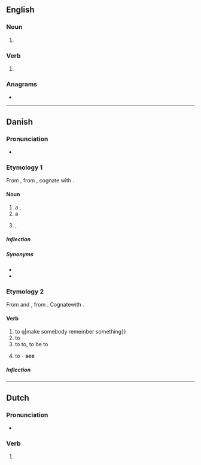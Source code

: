 {{also|Minde}}
==English==

===Noun===
{{en-noun}}

# {{obsolete spelling of|en|mind}}

===Verb===
{{en-verb|mind}}

# {{obsolete spelling of|en|mind}}

===Anagrams===
* {{anagrams|en|a=deimn|EDMIn|Indem.|denim|menid|mined}}

----

==Danish==

===Pronunciation===
* {{IPA|da|[ˈmenə]}}

===Etymology 1===
From {{inh|da|non|minni}}, from {{inh|non|gem-pro|*gaminþiją}}, cognate with {{cog|got|𐌲𐌰𐌼𐌹𐌽𐌸𐌹}}.

====Noun====
{{da-noun|t|r}}
# a {{l|en|memory}}, {{l|en|remembrance}}
# a {{l|en|memorial}}
# {{lb|da|dated}} {{l|en|permission}}, {{l|en|consent}}

=====Inflection=====
{{da-decl|t|r}}

=====Synonyms=====
* {{l|da|erindring}}
* {{l|da|hukommelse}}

===Etymology 2===
From {{inh|da|non|minna}} and {{m|non|minnast}}, from {{inh|non|gem-pro|*minþijaną}}. Cognatewith {{cog|sv|minnas}}.

====Verb====
{{head|da|verb|past tense|mindede|past participle|mindet}}

# to {{l|en|remind}} q|make somebody remember something}}
# to {{l|en|remind}} {{q|get a person to think of something {{l|en|similar}} or {{l|en|identical}} to something}}
# to {{l|en|relate}} to, to be {{l|en|similar}} to {{q|with the preposition {{l|da|om}}}}
# {{lb|da|passive}} to {{l|en|remember}} - '''see {{l|da|mindes}}'''

=====Inflection=====
{{da-conj|mind||er|ede|h|et}}

----

==Dutch==

===Pronunciation===
* {{audio|nl|Nl-minde.ogg|Audio}}

===Verb===
{{head|nl|verb form}}

# {{nl-verb form of|n=sg|t=past|m=ind+subj|minnen}}
